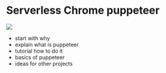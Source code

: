 


# Serverless Chrome puppeteer

![](../images/chapter_headers/serverless-chrome-puppeteer.svg)

- start with why
- explain what is puppeteer
- tutorial how to do it
- basics of puppeteer
- ideas for other projects